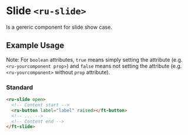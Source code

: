 
<Meta title="Ruhil UI/Component/Slide/Doc" />

<style>{`

`}</style>

# Slide `<ru-slide>`

Is a gereric component for slide show case.

## Example Usage

Note: For `boolean` attributes, `true` means simply setting the attribute (e.g. `<ru-yourcomponent prop>`) and `false` means not setting the attribute (e.g. `<ru-yourcomponent>` without `prop` attribute).

### Standard

```html
<ru-slide open>
  <!-- Content start -->
  <ru-button label="label" raised></ft-button>
  <!-- ... -->
  <!-- Content end -->
</ft-slide>
```

<!-- The usage of this "Component" is intentional to enable react-syntax-highlighter's own highlighter

  return <SyntaxHighlighter />;
};
-->

<!-- [Go to specific documentation page](?path=/docs/ruhil-ui-component-icon--icon)

<Source id="ruhil-ui-component-navigation--default"></Source> -->
